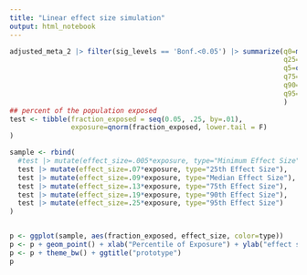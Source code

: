 ```yaml
---
title: "Linear effect size simulation"
output: html_notebook
---
```




```r

adjusted_meta_2 |> filter(sig_levels == 'Bonf.<0.05') |> summarize(q0=min(abs(estimate)),
                                                                   q25=quantile(abs(estimate), probs=c(.25)),
                                                                   q5=quantile(abs(estimate), probs=c(.5)),
                                                                   q75=quantile(abs(estimate), probs=c(.75)),
                                                                   q90=quantile(abs(estimate), probs=c(.90)),
                                                                   q95=quantile(abs(estimate), probs=c(.95))
                                                                   )
## percent of the population exposed
test <- tibble(fraction_exposed = seq(0.05, .25, by=.01), 
               exposure=qnorm(fraction_exposed, lower.tail = F)
)

sample <- rbind(
  #test |> mutate(effect_size=.005*exposure, type="Minimum Effect Size"),
  test |> mutate(effect_size=.07*exposure, type="25th Effect Size"),
  test |> mutate(effect_size=.09*exposure, type="Median Effect Size"),
  test |> mutate(effect_size=.13*exposure, type="75th Effect Size"),
  test |> mutate(effect_size=.19*exposure, type="90th Effect Size"),
  test |> mutate(effect_size=.25*exposure, type="95th Effect Size")
)


p <- ggplot(sample, aes(fraction_exposed, effect_size, color=type))
p <- p + geom_point() + xlab("Percentile of Exposure") + ylab("effect size (SD)")
p <- p + theme_bw() + ggtitle("prototype")
p 

```


